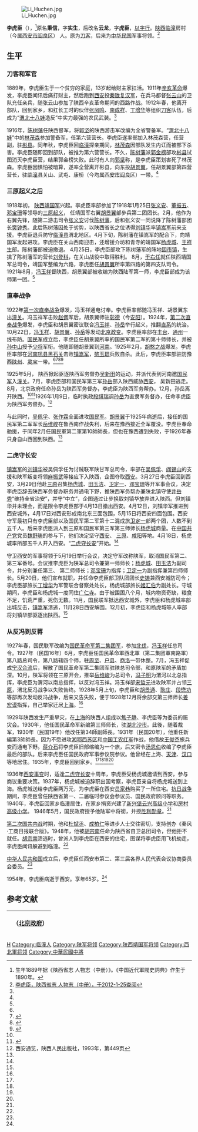 [[File:Li_Huchen.jpg|thumb]]

'''李虎臣'''（{{bd|1889年||1954年|}}），<ref>生年1889年据《陕西省志 人物志（中册）》。《中国近代軍閥史詞典》作生于1890年。</ref>原名'''秉信'''，字'''实生'''，后改名'''云龙'''，字'''虎臣'''，[[以字行|以字行]]。[[陕西|陕西]][[临潼|临潼]]房村（今属[[西安市|西安市]][[阎良区|阎良区]]） 人。原为[[刀客|刀客]]，后来为[[中华民国|中华民国]]军事将领。<ref name=sxsz>[http://lib.sxsdq.cn/bin/mse.exe?seachword=&K=a&A=1&rec=313&run=13 李虎臣，陕西省志 人物志（中册），于2012-1-25查阅]{{dead link|date=2018年3月 |bot=InternetArchiveBot |fix-attempted=yes }}</ref>

==生平==
===刀客和军官===
1889年，李虎臣生于一个贫穷的家庭，13岁起给财主家扛活。1911年[[辛亥革命|辛亥革命]]爆发，李虎臣闻讯后痛打财主，然后跑到[[西安|西安]]投[[秦陇复汉军|秦陇复汉军]]，在兵马都督[[张云山|张云山]]的卫队充任亲兵，随张云山参加了陕西辛亥革命期间的西路作战。1912年春，他离开部队，回到家乡，和扛长工时的伙伴[[张凤鸣|张凤鸣]]、[[南成祥|南成祥]]、[[丁增华|丁增华]]等组织[[刀客|刀客]]队伍，后成为“[[渭北十八娃|渭北十八娃]]造反”中实力最强的农民武装。<ref name=sxsz/>

1916年，[[陈树藩|陈树藩]]任陕西督军，将[[郭坚|郭坚]]的陕西游击军改编为全省警备军。“[[渭北十八娃|渭北十八娃]]”中的[[林茂森|林茂森]]参加警备军，任第六营营长。李虎臣遂率部加入林茂森营，任营副，驻[[彬县|彬县]]。同年秋，李虎臣回[[临潼|临潼]]探亲期间，[[林茂森|林茂森]]因部队发生内讧而被部下杀害。李虎臣随即回到部队，被推为第六营营长。不久，[[陈树藩|陈树藩]]派[[郭金榜|郭金榜]]部攻[[彬县|彬县]]试图消灭李虎臣营，结果郭金榜失败。此时有人向[[郭坚|郭坚]]称，是李虎臣策划害死了林茂森。李虎臣因惧怕被暗算，遂率全营离开彬县，向东投[[胡景翼|胡景翼]]，任胡景翼部第四营营长，驻[[临潼县|临潼县]]关山、武屯、康桥（今均属[[西安市|西安市]][[阎良区|阎良区]]）一带。<ref name=sxsz/>

===三原起义之后===
1918年初， [[陕西靖国军|陕西靖国军]]兴起。李虎臣率部参加了1918年1月25日[[张义安|张义安]]、[[董振五|董振五]]、[[邓宝珊|邓宝珊]]等领导的[[三原起义|三原起义]]， 任靖国军右翼[[胡景翼|胡景翼]]部步兵第二团团长。2月，他作为右翼先锋，随第二游击司令[[张义安|张义安]]讨伐[[陈树藩|陈树藩]]，后和张义安一同说降了陈树藩部团长[[樊钟秀|樊钟秀]]。此后陈树藩因处于劣势，以陕西省长之位诱得[[刘镇华|刘镇华]]率[[镇嵩军|镇嵩军]]前来支援。李虎臣退兵防守[[临潼县|临潼县]]渭北地区。4月下旬，陈树藩在镇嵩军的配合下，向靖国军发起进攻。李虎臣在关山西南迎击，还增援介坊和青寺的靖国军[[杨虎城|杨虎城]]、[[王祥生|王祥生]]部。陈树藩部被迫撤退。 4月25日，李虎臣部攻下陈树藩军的阵地[[固市镇|固市镇]]，生擒了陈树藩军的营长[[刘登科|刘登科]]，在关山战役中取得胜利。 8月，[[于右任|于右任]]就任陕西靖国军总司令，靖国军整编为六路，李虎臣任[[胡景翼|胡景翼]]所率第四路的第四支队司令。 1921年8月，[[冯玉祥|冯玉祥]]督陕西，胡景翼部被收编为陕西陆军第一师，李虎臣部成为该师第一团。<ref name=sxsz/>

===直奉战争===
1922年[[第一次直奉战争|第一次直奉战争]]爆发，冯玉祥通电讨奉。李虎臣率部随冯玉祥、胡景翼东出[[潼关|潼关]]。冯玉祥军击败[[赵倜|赵倜]]军后，胡景翼师驻[[彰德|彰德]]（今[[安阳|安阳]]）。1924年，[[第二次直奉战争|第二次直奉战争]]爆发，李虎臣和胡景翼密议联合[[冯玉祥|冯玉祥]]、[[孙岳|孙岳]]举行起义，推翻[[直系|直系]]的统治。10月22日，[[冯玉祥|冯玉祥]]、[[胡景翼|胡景翼]]、[[孙岳|孙岳]]等发动[[北京政变_(1924年)|北京政变]]。李虎臣率部在[[丰台|丰台]]、[[通州_(北京)|通州]]一线布防。[[国民军|国民军]]成立后，李虎臣任胡景翼所率的国民军第二军的第十师师长，并被[[孙中山|孙中山]]授予[[少将|少将]]军衔。他随即随胡景翼到[[河南|河南]]。1925年2月，[[胡憨之战|胡憨之战]]爆发。李虎臣率部在[[河南|河南]][[巩县|巩县]][[黑石关|黑石关]]击败[[镇嵩军|镇嵩军]]，[[憨玉琨|憨玉琨]]兵败自杀。此后，李虎臣率部驻防豫西[[陕州|陕州]]、[[灵宝|灵宝]]一带。<ref name=sxsz/><ref name=lai>{{Cite book<!--|和書-->|author = 来新夏等|title = 北洋軍閥史 下冊|year = 2000|publisher =  [[南開大学|南開大学]]出版社|isbn = 7-310-01517-7}}</ref><ref name=tian>{{Cite book<!--|和書-->|author = 田子渝・劉徳軍|title = 中国近代軍閥史詞典|year = 1989|publisher =  档案出版社|isbn = 7-5626-0244-1}}</ref><ref name=xu>{{Cite book<!--|和書-->|author = 徐友春主編|title = 民国人物大辞典 増訂版|year = 2007|publisher = 河北人民出版社|isbn = 978-7-202-03014-1}}</ref>

1925年5月， 陕西掀起驱逐陕西军务督办[[吴新田|吴新田]]的运动，并派代表到河南邀[[国民军|国民军]]入[[潼关|潼关]]。7月，李虎臣部和国民军第三军[[孙岳|孙岳]]部入陕西威胁[[西安|西安]]， 吴新田逃走。8月，北京政府任命孙岳为陕西军务督办，李虎臣为陕西军务帮办。12月，孙岳离开陕西。<ref name=sxsz/><ref>{{Cite book<!--|和書-->|author = 劉寿林等編|title = 民国職官年表|year = 1995|publisher = [[中華書局|中華書局]]|isbn = 7-101-01320-1}}</ref>1926年1月9日，临时执政[[段祺瑞|段祺瑞]]调[[孙岳|孙岳]]为直隶军务督办，任命李虎臣为陕西军务督办。<ref>西安通览，陕西人民出版社，1993年，第449页</ref>

与此同时，[[吴佩孚|吴佩孚]]、[[张作霖|张作霖]]全面进攻[[国民军|国民军]]。[[胡景翼|胡景翼]]于1925年病逝后，接任的国民军第二军军长[[岳维峻|岳维峻]]在鲁西南作战失利，后来在豫西接近全军覆没。李虎臣奉命驰援，于同年2月任国民軍第二軍第10師師長，但也在豫西遭到失败，于1926年春只身自山西回到陕西。<ref name=sxsz/>

===二虎守长安===
[[镇嵩军|镇嵩军]]的[[刘镇华|刘镇华]]被吴佩孚任为讨贼联军陕甘军总司令，率部在[[吴佩孚|吴佩孚]]、[[阎锡山|阎锡山]]的支援和陕军叛变将领[[麻振武|麻振武]]等接应下入陕西，企图夺取[[西安|西安]]。3月27日李虎臣回到西安，3月29日他赴[[三原|三原]]召集[[杨虎城|杨虎城]]、[[田玉洁|田玉洁]]、[[卫定一|卫定一]]、[[邓宝珊|邓宝珊]]等开军事会议，决定李虎臣辞去陕西军务督办职务并通电下野，推陕西军务帮办兼陕北镇守使[[井岳秀|井岳秀]]“维持全省治安”，并守“中立”，企图通过让步换取刘镇华放弃进入陕西。但刘镇华并未理会，而是限令李虎臣部于4月13日撤出西安。4月12日，刘镇华军推进到西安城外，4月17日对西安形成南北东三面包围，5月15日将西安四面包围。西安守军最初只有李虎臣部以及国民军第二军第十二混成旅[[卫定一|卫定一]]部两个团，人数不到五千人。后来李虎臣派人到三原和国民军第三军第三师师长[[杨虎城|杨虎城]]商量。在[[中国共产党|中国共产党]]党员[[魏野畴|魏野畴]]的参与下，他们决定坚守[[西安|西安]]、 [[三原|三原]]、[[咸阳|咸阳]]等地。4月18日，杨虎城率所部五千人开入西安。“[[二虎守长安|二虎守长安]]”开始。<ref name=sxsz/>

守卫西安的军事将领于5月19日举行会议，决定守军改称陕军，取消国民军第二、第三军番号。会议推李虎臣为陕军总司令兼第一师师长；[[杨虎城|杨虎城]]、[[田玉洁|田玉洁]]为副司令，并分别兼任第三、 第二师师长；[[邓宝珊|邓宝珊]]为指挥；[[卫定一|卫定一]]为副指挥兼第四师师长。5月20日，他们宣布就职，并任命李虎臣部卫队团团长[[史铸|史铸]]兼西安城防司令；李虎臣部旅长[[丁增华|丁增华]]为军警联合督察处处长，杨虎城部旅长[[姬汇伯|姬汇伯]]为副处长。守城期间，李虎臣和杨虎城一度同住[[广仁寺|广仁寺]]。由于被围困八个月，城内物资奇缺，粮食不足，饥荒严重，死伤无数。11月，国民联军抵达西安城外，李虎臣和杨虎城率部出城反击，[[镇嵩军|镇嵩军]]溃逃，11月28日西安解围。12月初，李虎臣和杨虎城等人率部将刘镇华部驱逐出陕西。<ref name=sxsz/>

===从反冯到反蒋===
1927年春，国民联军改编为[[国民革命军第二集团军|国民革命军第二集团军]]，参加[[北伐|北伐]]，[[冯玉祥|冯玉祥]]任总司令。1927年（民国16年）6月，李虎臣任国民革命軍西北軍（第二集团軍南路軍）第八路总司令，第八路辖四个师，驻[[周至|周至]]、[[户县|户县]]、[[商洛|商洛]]一带休整。7月，冯玉祥促成[[宁汉合流|宁汉合流]]后，解散了国民革命军第二集团军驻陕总司令部，和原陕军的矛盾加深。10月，陕军将领在三原开会，推举[[岳维峻|岳维峻]]为总司令，[[冯子明|冯子明]]为渭河以北总指挥，李虎臣为渭河以南总指挥，以反对冯玉祥。冯玉祥部[[宋哲元|宋哲元]]进攻陕军并占领[[三原|三原]]，渭北反冯战争以失败告终。1928年5月上旬，李虎臣和[[胡景通|胡景通]]、[[耿庄|耿庄]]、[[段懋功|段懋功]]等部再次发动反冯战争，后来又告失败，便于1928年12月将余部交第三师师长[[姜宏谟|姜宏谟]]指挥，自己举家迁居[[上海|上海]]。<ref name=sxsz/>

1929年陕西发生严重旱灾，在[[上海|上海]]的陕西人组成以[[焦子静|焦子静]]、李虎臣等为委员的赈灾会。1930年，他任国民革命军新编第三师师长，驻[[湖北|湖北]][[沙市|沙市]]。此後，随着裁军，1930年（民国19年）他改任第34師副師長。1931年（民国20年），他重任新編第3師師長。因为不愿进攻[[湘鄂西苏区|湘鄂西苏区]]和[[中国工农红军|中国工农红军]]作战，他借故[[王俊杰|王俊杰]]旅兵变而通电下野。[[蒋介石|蒋介石]]将李虎臣旧部缩编为一个旅，后又密令[[汤恩伯|汤恩伯]]收编了李虎臣最后的部队。后来李虎臣任国民政府军事参议院参议。他曾经在上海、[[天津|天津]]、[[汉口|汉口]]等地居住。1935年，李虎臣回到家乡。<ref name=sxsz/><ref name=lai/><ref name=tian/><ref name=xu/>

1936年[[西安事变|西安事变]]时，适逢[[二虎守长安|二虎守长安]]十周年，李虎臣受杨虎城邀请到西安，参与商议重要决策。1937年，杨虎城被迫辞职出国考察，李虎臣亲自将杨虎城送到上海。杨虎城送给李虎臣两万元，为李虎臣在西安[[员家巷|员家巷]]购买了一所住宅。[[抗日战争|抗日战争]]期间，李虎臣曾任陕西省第一、二届临时参议会参议员、国民政府顾问等职务。1940年，李虎臣回家乡临潼居住，在家乡捐资兴建了[[新兴堡|新兴堡]][[云兴高级小学|云兴高级小学]]和[[房村高级小学|房村高级小学]]。 1946年5月，国民政府授予他陆军中将銜，并授[[抗战胜利勋章|胜利勋章]]。<ref name=sxsz/>

[[第二次国共内战|第二次国共内战]]时期，他和[[杜斌丞|杜斌丞]]、[[成柏仁|成柏仁]]等进步人士交往密切，支持创办《秦风·工商日报联合版》。1948年，他被[[胡宗南|胡宗南]]任命为陕西省自卫总团司令，但他拒不就任。[[胡宗南|胡宗南]]溃逃时，曾派人到李虎臣在西安的住宅，图谋将李虎臣用飞机劫走，李虎臣闻讯躲避到临潼。<ref name=sxsz/>
 
[[中华人民共和国|中华人民共和国]]成立后，李虎臣任西安市第二、第三届各界人民代表会议协商委员会委员。<ref name=sxsz/>

1954年，李虎臣病逝于西安。享年65岁。<ref name=sxsz/>

==参考文献==
{{reflist}}

{| class="wikitable" style="margin:0 auto"
|- 
!　{{CHN1912}}（[[中华民国北京政府|北京政府]]）
{{先代次代|[[陝西省_(中華民国)|陝西]]督办|<small>1926年1月 - 4月</small>|[[孫岳|孫岳]]|[[靳雲鶚|靳雲鶚]]}}
|}

{{陕西行政长官|北}}
{{DEFAULTSORT:Li李}}
[[Category:李姓|H]]
[[Category:临潼人|Category:临潼人]]
[[Category:陕军将领|Category:陕军将领]]
[[Category:陕西靖国军将领|Category:陕西靖国军将领]]
[[Category:西北軍将领|Category:西北軍将领]]
[[Category:中華民國中將|Category:中華民國中將]]